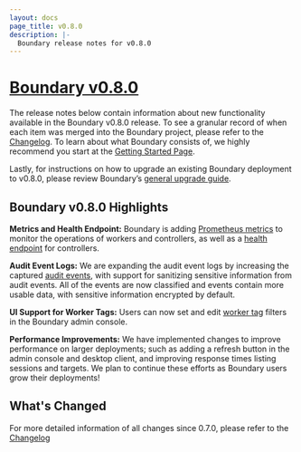 ```yaml
---
layout: docs
page_title: v0.8.0
description: |-
  Boundary release notes for v0.8.0
---
```


# [Boundary v0.8.0](https://www.boundaryproject.io/downloads)

The release notes below contain information about new functionality available in the Boundary v0.8.0 release.
To see a granular record of when each item was merged into the Boundary project, please refer to the [Changelog](https://github.com/hashicorp/boundary/blob/main/CHANGELOG.md).
To learn about what Boundary consists of, we highly recommend you start at the [Getting Started Page](/docs/getting-started).

Lastly, for instructions on how to upgrade an existing Boundary deployment to v0.8.0, please review Boundary’s [general upgrade guide](https://learn.hashicorp.com/tutorials/boundary/upgrade-version).

## Boundary v0.8.0 Highlights

**Metrics and Health Endpoint:** Boundary is adding [Prometheus metrics](https://www.boundaryproject.io/docs/operations/metrics) to monitor the operations of workers and controllers, 
as well as a [health endpoint](https://www.boundaryproject.io/docs/operations/health) for controllers. 

**Audit Event Logs:** We are expanding the audit event logs by increasing the captured [audit events](https://www.boundaryproject.io/docs/configuration/events/overview), 
with support for sanitizing sensitive information from audit events. All of the events are now classified and events contain more usable data, with sensitive information encrypted by default. 

**UI Support for Worker Tags:** Users can now set and edit [worker tag](https://www.boundaryproject.io/docs/concepts/filtering/worker-tags) filters in the Boundary admin console.

**Performance Improvements:** We have implemented changes to improve performance on larger deployments; such as adding a refresh button in the admin console and desktop client,
and improving response times listing sessions and targets. We plan to continue these efforts as Boundary users grow their deployments!


## What's Changed

For more detailed information of all changes since 0.7.0, please refer to the [Changelog](https://github.com/hashicorp/boundary/blob/main/CHANGELOG.md)

